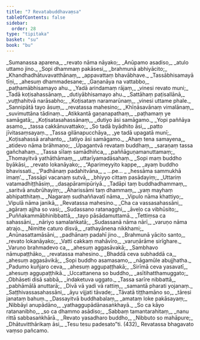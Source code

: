 ```yaml
---
title: "7 Revatabuddhavaṃsa"
tableOfContents: false
sidebar:
  order: 28
type: "tipitaka"
basket: "su"
book: "bu"
---
```



<DynamicBreadcrumb />

<Division number="1" book="bu" bookNo="21" page="379">

<Paragraph number="411" type="verses" book="bu">
_Sumanassa aparena,_  
_revato nāma nāyako;_  
_Anūpamo asadiso,_  
_atulo uttamo jino._  

</Paragraph>

</Division>
<Division number="2" book="bu" bookNo="21" page="380">

<Paragraph number="412" type="verses" book="bu">
_Sopi dhammaṃ pakāsesi,_  
_brahmunā abhiyācito;_  
_Khandhadhātuvavatthānaṃ,_  
_appavattaṃ bhavābhave._  

</Paragraph>

</Division>
<Division number="3" book="bu" bookNo="21" page="380">

<Paragraph number="413" type="verses" book="bu">
_Tassābhisamayā tīṇi,_  
_ahesuṃ dhammadesane;_  
_Gaṇanāya na vattabbo,_  
_paṭhamābhisamayo ahu._  

</Paragraph>

</Division>
<Division number="4" book="bu" bookNo="21" page="380">

<Paragraph number="414" type="verses" book="bu">
_Yadā arindamaṃ rājaṃ,_  
_vinesi revato muni;_  
_Tadā koṭisahassānaṃ,_  
_dutiyābhisamayo ahu._  

</Paragraph>

</Division>
<Division number="5" book="bu" bookNo="21" page="380">

<Paragraph number="415" type="verses" book="bu">
_Sattāhaṃ paṭisallānā,_  
_vuṭṭhahitvā narāsabho;_  
_Koṭisataṃ naramarūnaṃ,_  
_vinesi uttame phale._  

</Paragraph>

</Division>
<Division number="6" book="bu" bookNo="21" page="380">

<Paragraph number="416" type="verses" book="bu">
_Sannipātā tayo āsuṃ,_  
_revatassa mahesino;_  
_Khīṇāsavānaṃ vimalānaṃ,_  
_suvimuttāna tādinaṃ._  

</Paragraph>

</Division>
<Division number="7" book="bu" bookNo="21" page="380">

<Paragraph number="417" type="verses" book="bu">
_Atikkantā gaṇanapathaṃ,_  
_paṭhamaṃ ye samāgatā;_  
_Koṭisatasahassānaṃ,_  
_dutiyo āsi samāgamo._  

</Paragraph>

</Division>
<Division number="8" book="bu" bookNo="21" page="380">

<Paragraph number="418" type="verses" book="bu">
_Yopi paññāya asamo,_  
_tassa cakkānuvattako;_  
_So tadā byādhito āsi,_  
_patto jīvitasaṃsayaṃ._  

</Paragraph>

</Division>
<Division number="9" book="bu" bookNo="21" page="380">

<Paragraph number="419" type="verses" book="bu">
_Tassa gilānapucchāya,_  
_ye tadā upagatā munī;_  
_Koṭisahassā arahanto,_  
_tatiyo āsi samāgamo._  

</Paragraph>

</Division>
<Division number="10" book="bu" bookNo="21" page="380">

<Paragraph number="420" type="verses" book="bu">
_Ahaṃ tena samayena,_  
_atidevo nāma brāhmaṇo;_  
_Upagantvā revataṃ buddhaṃ,_  
_saraṇaṃ tassa gañchahaṃ._  

</Paragraph>

</Division>
<Division number="11" book="bu" bookNo="21" page="380">

<Paragraph number="421" type="verses" book="bu">
_Tassa sīlaṃ samādhiñca,_  
_paññāguṇamanuttamaṃ;_  
_Thomayitvā yathāthāmaṃ,_  
_uttarīyamadāsahaṃ._  

</Paragraph>

</Division>
<Division number="12" book="bu" bookNo="21" page="380">

<Paragraph number="422" type="verses" book="bu">
_Sopi maṃ buddho byākāsi,_  
_revato lokanāyako;_  
_“Aparimeyyito kappe,_  
_ayaṃ buddho bhavissati._  

</Paragraph>

</Division>
<Division number="13" book="bu" bookNo="21" page="380">

<Paragraph number="423" type="verses" book="bu">
_‘Padhānaṃ padahitvāna,_  
_ …pe… _  
_hessāma sammukhā imaṃ’._  

</Paragraph>

</Division>
<Division number="14" book="bu" bookNo="21" page="380">

<Paragraph number="424" type="verses" book="bu">
_Tassāpi vacanaṃ sutvā,_  
_bhiyyo cittaṃ pasādayiṃ;_  
_Uttariṃ vatamadhiṭṭhāsiṃ,_  
_dasapāramipūriyā._  

</Paragraph>

</Division>
<Division number="15" book="bu" bookNo="21" page="380">

<Paragraph number="425" type="verses" book="bu">
_Tadāpi taṃ buddhadhammaṃ,_  
_saritvā anubrūhayiṃ;_  
_Āharissāmi taṃ dhammaṃ,_  
_yaṃ mayhaṃ abhipatthitaṃ._  

</Paragraph>

</Division>
<Division number="16" book="bu" bookNo="21" page="381">

<Paragraph number="426" type="verses" book="bu">
_Nagaraṃ sudhaññavatī nāma,_  
_Vipulo nāma khattiyo;_  
_Vipulā nāma janikā,_  
_Revatassa mahesino._  

</Paragraph>

</Division>
<Division number="17" book="bu" bookNo="21" page="381">

<Paragraph number="427" type="verses" book="bu">
_Cha ca vassasahassāni,_  
_agāraṃ ajjha so vasi;_  
_Sudassano ratanagghi,_  
_āveḷo ca vibhūsito;_  
_Puññakammābhinibbattā,_  
_tayo pāsādamuttamā._  

</Paragraph>

</Division>
<Division number="18" book="bu" bookNo="21" page="381">

<Paragraph number="428" type="verses" book="bu">
_Tettiṃsa ca sahassāni,_  
_nāriyo samalaṅkatā;_  
_Sudassanā nāma nārī,_  
_varuṇo nāma atrajo._  

</Paragraph>

</Division>
<Division number="19" book="bu" bookNo="21" page="377">

<Paragraph number="429" type="verses" book="bu">
_Nimitte caturo disvā,_  
_rathayānena nikkhami;_  
_Anūnasattamāsāni,_  
_padhānaṃ padahī jino._  

</Paragraph>

</Division>
<Division number="20" book="bu" bookNo="21" page="377">

<Paragraph number="430" type="verses" book="bu">
_Brahmunā yācito santo,_  
_revato lokanāyako;_  
_Vatti cakkaṃ mahāvīro,_  
_varuṇārāme sirīghare._  

</Paragraph>

</Division>
<Division number="21" book="bu" bookNo="21" page="375">

<Paragraph number="431" type="verses" book="bu">
_Varuṇo brahmadevo ca,_  
_ahesuṃ aggasāvakā;_  
_Sambhavo nāmupaṭṭhāko,_  
_revatassa mahesino._  

</Paragraph>

</Division>
<Division number="22" book="bu" bookNo="21" page="375">

<Paragraph number="432" type="verses" book="bu">
_Bhaddā ceva subhaddā ca,_  
_ahesuṃ aggasāvikā;_  
_Sopi buddho asamasamo,_  
_nāgamūle abujjhatha._  

</Paragraph>

</Division>
<Division number="23" book="bu" bookNo="21" page="375">

<Paragraph number="433" type="verses" book="bu">
_Padumo kuñjaro ceva,_  
_ahesuṃ aggupaṭṭhakā;_  
_Sirīmā ceva yasavatī,_  
_ahesuṃ aggupaṭṭhikā._  

</Paragraph>

</Division>
<Division number="24" book="bu" bookNo="21" page="375">

<Paragraph number="434" type="verses" book="bu">
_Uccattanena so buddho,_  
_asītihatthamuggato;_  
_Obhāseti disā sabbā,_  
_indaketuva uggato._  

</Paragraph>

</Division>
<Division number="25" book="bu" bookNo="21" page="373">

<Paragraph number="435" type="verses" book="bu">
_Tassa sarīre nibbattā,_  
_pabhāmālā anuttarā;_  
_Divā vā yadi vā rattiṃ,_  
_samantā pharati yojanaṃ._  

</Paragraph>

</Division>
<Division number="26" book="bu" bookNo="21" page="373">

<Paragraph number="436" type="verses" book="bu">
_Saṭṭhivassasahassāni,_  
_āyu vijjati tāvade;_  
_Tāvatā tiṭṭhamāno so,_  
_tāresi janataṃ bahuṃ._  

</Paragraph>

</Division>
<Division number="27" book="bu" bookNo="21" page="373">

<Paragraph number="437" type="verses" book="bu">
_Dassayitvā buddhabalaṃ,_  
_amataṃ loke pakāsayaṃ;_  
_Nibbāyi anupādāno,_  
_yathaggupādānasaṅkhayā._  

</Paragraph>

</Division>
<Division number="28" book="bu" bookNo="21" page="371">

<Paragraph number="438" type="verses" book="bu">
_So ca kāyo ratananibho,_  
_so ca dhammo asādiso;_  
_Sabbaṃ tamantarahitaṃ,_  
_nanu rittā sabbasaṅkhārā._  

</Paragraph>

</Division>
<Division number="29" book="bu" bookNo="21" page="371">

<Paragraph number="439" type="verses" book="bu">
_Revato yasadharo buddho,_  
_Nibbuto so mahāpure;_  
_Dhātuvitthārikaṃ āsi,_  
_Tesu tesu padesato”ti. (432)_  


</Paragraph>
</Division>

<Paragraph number="440" type="center" book="bu">
Revatassa bhagavato vaṃso pañcamo.
</Paragraph>